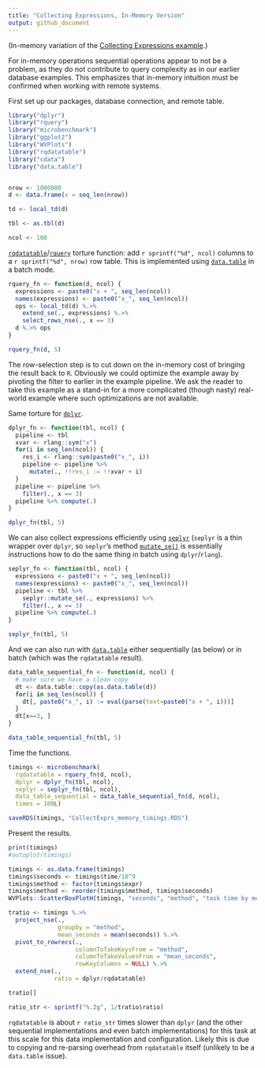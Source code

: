 ```yaml
---
title: "Collecting Expressions, In-Memory Version"
output: github_document
---
```


(In-memory variation of the [Collecting Expressions example](https://github.com/WinVector/rquery/blob/master/extras/CollectExprs.md).)

For in-memory operations sequential operations appear to not be a problem, as they do not contribute to query complexity as in our earlier database examples.  This emphasizes that in-memory intuition must be confirmed when working with remote systems.

First set up our packages, database connection, and remote table.

```r
library("dplyr")
library("rquery")
library("microbenchmark")
library("ggplot2")
library("WVPlots")
library("rqdatatable")
library("cdata")
library("data.table")


nrow <- 1000000
d <- data.frame(x = seq_len(nrow))

td <- local_td(d)

tbl <- as.tbl(d)

ncol <- 100
```

[`rqdatatable`](https://CRAN.R-project.org/package=rqdatatable )/[`rquery`](https://CRAN.R-project.org/package=rquery) torture function: add `r sprintf("%d", ncol)` columns to a `r sprintf("%d", nrow)` row table.  This is implemented using [`data.table`](https://CRAN.R-project.org/package=data.table) in a batch mode.

```r
rquery_fn <- function(d, ncol) {
  expressions <- paste0("x + ", seq_len(ncol))
  names(expressions) <- paste0("x_", seq_len(ncol))
  ops <- local_td(d) %.>%
    extend_se(., expressions) %.>%
    select_rows_nse(., x == 3)
  d %.>% ops
}

rquery_fn(d, 5)
```

The row-selection step is to cut down on the in-memory cost of bringing the result back to `R`. Obviously we could optimize the example away by pivoting the filter to earlier in the example pipeline.  We ask the reader to take this example as a stand-in for a more complicated (though nasty) real-world example where such optimizations are not available.

Same torture for [`dplyr`](https://CRAN.R-project.org/package=dplyr).

```r
dplyr_fn <- function(tbl, ncol) {
  pipeline <- tbl
  xvar <- rlang::sym("x")
  for(i in seq_len(ncol)) {
    res_i <- rlang::sym(paste0("x_", i))
    pipeline <- pipeline %>%
      mutate(., !!res_i := !!xvar + i)
  }
  pipeline <- pipeline %>%
    filter(., x == 3)
  pipeline %>% compute(.)
}

dplyr_fn(tbl, 5)
```

We can also collect expressions efficiently using [`seplyr`](https://CRAN.R-project.org/package=seplyr) (`seplyr` is a thin wrapper over `dplyr`, so `seplyr`'s method [`mutate_se()`](https://winvector.github.io/seplyr/reference/mutate_se.html) is essentially instructions how to do the same thing in batch using `dplyr`/`rlang`).

```r
seplyr_fn <- function(tbl, ncol) {
  expressions <- paste0("x + ", seq_len(ncol))
  names(expressions) <- paste0("x_", seq_len(ncol))
  pipeline <- tbl %>%
    seplyr::mutate_se(., expressions) %>%
    filter(., x == 3)
  pipeline %>% compute(.)
}

seplyr_fn(tbl, 5)
```

And we can also run with [`data.table`](http://r-datatable.com) either sequentially (as below) or in batch (which was the `rqdatatable` result).

```r
data_table_sequential_fn <- function(d, ncol) {
  # make sure we have a clean copy
  dt <- data.table::copy(as.data.table(d))
  for(i in seq_len(ncol)) {
    dt[, paste0("x_", i) := eval(parse(text=paste0("x + ", i)))]
  }
  dt[x==3, ]
}

data_table_sequential_fn(tbl, 5)
```



Time the functions. 

```r
timings <- microbenchmark(
  rqdatatable = rquery_fn(d, ncol),
  dplyr = dplyr_fn(tbl, ncol),
  seplyr = seplyr_fn(tbl, ncol),
  data_table_sequential = data_table_sequential_fn(d, ncol),
  times = 100L)

saveRDS(timings, "CollectExprs_memory_timings.RDS")
```

Present the results.

```r
print(timings)
#autoplot(timings)

timings <- as.data.frame(timings)
timings$seconds <- timings$time/10^9
timings$method <- factor(timings$expr)
timings$method <- reorder(timings$method, timings$seconds)
WVPlots::ScatterBoxPlotH(timings, "seconds", "method", "task time by method")

tratio <- timings %.>%
  project_nse(., 
              groupby = "method", 
              mean_seconds = mean(seconds)) %.>%
  pivot_to_rowrecs(., 
                   columnToTakeKeysFrom = "method", 
                   columnToTakeValuesFrom = "mean_seconds", 
                   rowKeyColumns = NULL) %.>%
  extend_nse(.,
             ratio = dplyr/rqdatatable)

tratio[]

ratio_str <- sprintf("%.2g", 1/tratio$ratio)
```

`rqdatatable` is about `r ratio_str` times slower than `dplyr` (and the other sequential implementations and even batch implementations) for this task at this scale for this data implementation and configuration.  Likely this is due to copying and re-parsing overhead from `rqdatatable` itself (unlikely to be a `data.table` issue).

